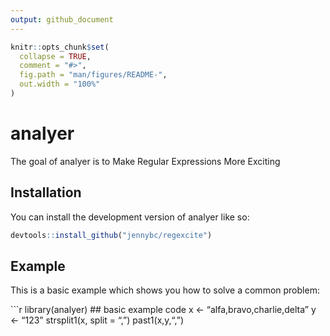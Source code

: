 ```yaml
---
output: github_document
---
```


<!-- README.md is generated from README.Rmd. Please edit that file -->

```r
knitr::opts_chunk$set(
  collapse = TRUE,
  comment = "#>",
  fig.path = "man/figures/README-",
  out.width = "100%"
)
```

# analyer

<!-- badges: start -->
<!-- badges: end -->

The goal of analyer is to Make Regular Expressions More Exciting

## Installation

You can install the development version of analyer like so:

``` r
devtools::install_github("jennybc/regexcite")

```

## Example

This is a basic example which shows you how to solve a common problem:

```r
library(analyer)
## basic example code
x <- "alfa,bravo,charlie,delta"
y <- "123"
strsplit1(x, split = ",")
past1(x,y,",")


